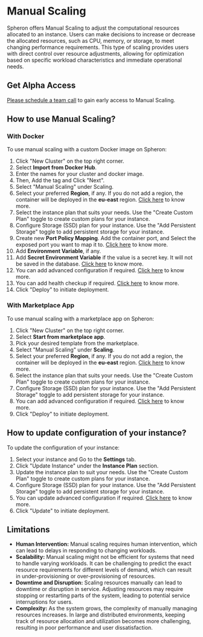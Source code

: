 
# Manual Scaling

Spheron offers Manual Scaling to adjust the computational resources allocated to an instance. Users can make decisions
to increase or decrease the allocated resources, such as CPU, memory, or storage, to meet changing performance requirements.
This type of scaling provides users with direct control over resource adjustments, allowing for optimization based
on specific workload characteristics and immediate operational needs.

## Get Alpha Access

[Please schedule a team call](https://meetings.hubspot.com/prashant-maurya/scaling-demo) to gain early access to Manual Scaling.

## How to use Manual Scaling?

### With Docker

To use manual scaling with a custom Docker image on Spheron:

1. Click "New Cluster" on the top right corner.
2. Select **Import from Docker Hub**.
3. Enter the names for your cluster and docker image.
4. Then, Add the tag and Click "Next".
5. Select "Manual Scaling" under Scaling.
6. Select your preferred **Region**, if any. If you do not add a region, the container will be deployed in the **eu-east** region. [Click here](/compute/cluster/#region) to know more.
7. Select the instance plan that suits your needs. Use the "Create Custom Plan" toggle to create custom plans for your instance.
8. Configure Storage (SSD) plan for your instance. Use the "Add Persistent Storage" toggle to add persistent storage for your instance.
9. Create new **Port Policy Mapping**. Add the container port, and Select the exposed port you want to map it to. [Click here](/compute/cluster/#port-mapping) to know more.
10. Add **Environment Variable**, if any.
11. Add **Secret Environment Variable** if the value is a secret key. It will not be saved in the database. [Click here](/compute/cluster/#environment-variables) to know more.
12. You can add advanced configuration if required. [Click here](/compute/cluster/#advanced-configuration) to know more.
13. You can add health checkup if required. [Click here](/compute/cluster/#health-checkup) to know more.
14. Click "Deploy" to initiate deployment.

### With Marketplace App

To use manual scaling with a marketplace app on Spheron:

1. Click "New Cluster" on the top right corner.
2. Select **Start from marketplace app**.
3. Pick your desired template from the marketplace.
4. Select "Manual Scaling" under **Scaling**.
5. Select your preferred **Region**, if any. If you do not add a region, the container will be deployed in the **eu-east** region. [Click here](/compute/cluster/#region) to know more.
6. Select the instance plan that suits your needs. Use the "Create Custom Plan" toggle to create custom plans for your instance.
7. Configure Storage (SSD) plan for your instance. Use the "Add Persistent Storage" toggle to add persistent storage for your instance.
8. You can add advanced configuration if required. [Click here](/compute/cluster/#additional-configuration-1) to know more.
9. Click "Deploy" to initiate deployment.

## How to update configuration of your instance?

To update the configuration of your instance:

1. Select your instance and Go to the **Settings** tab.
2. Click "Update Instance" under the **Instance Plan** section.
3. Update the instance plan to suit your needs. Use the "Create Custom Plan" toggle to create custom plans for your instance.
4. Configure Storage (SSD) plan for your instance. Use the "Add Persistent Storage" toggle to add persistent storage for your instance.
5. You can update advanced configuration if required. [Click here](/compute/cluster/#additional-configuration-1) to know more.
6. Click "Update" to initiate deployment.

## Limitations

- **Human Intervention:** Manual scaling requires human intervention, which can lead to delays in responding to changing workloads.
- **Scalability:** Manual scaling might not be efficient for systems that need to handle varying workloads. It can be challenging to predict the exact resource requirements for different levels of demand, which can result in under-provisioning or over-provisioning of resources.
- **Downtime and Disruption:** Scaling resources manually can lead to downtime or disruption in service. Adjusting resources may require stopping or restarting parts of the system, leading to potential service interruptions for users.
- **Complexity:** As the system grows, the complexity of manually managing resources increases. In large and distributed environments, keeping track of resource allocation and utilization becomes more challenging, resulting in poor performance and user dissatisfaction.

<Navigation name="Manual Scaling" />
